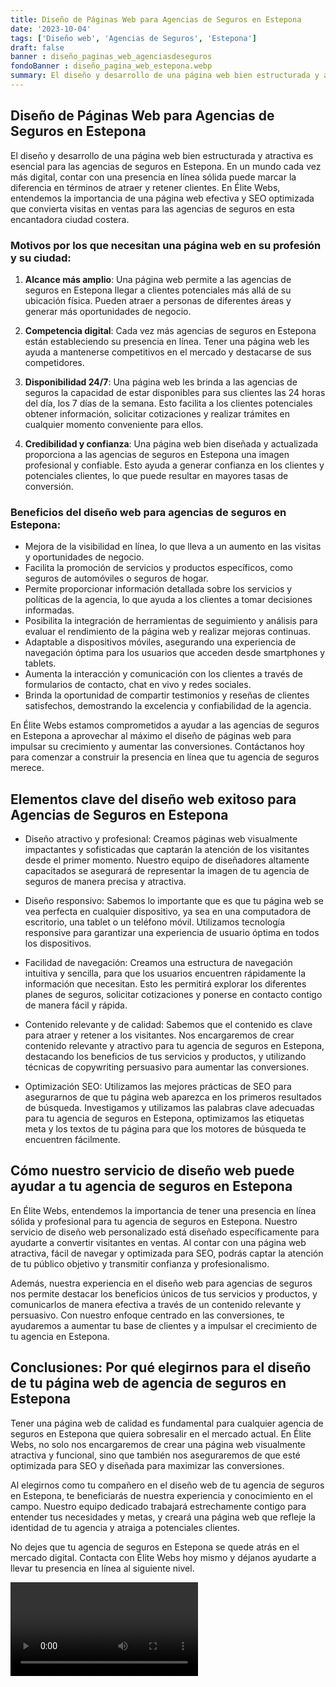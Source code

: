 ```yaml
---
title: Diseño de Páginas Web para Agencias de Seguros en Estepona
date: '2023-10-04'
tags: ['Diseño web', 'Agencias de Seguros', 'Estepona']
draft: false
banner : diseño_paginas_web_agenciasdeseguros
fondoBanner : diseño_pagina_web_estepona.webp
summary: El diseño y desarrollo de una página web bien estructurada y atractiva es esencial para las agencias de seguros en Estepona. En un mundo cada vez más digital, contar con una presencia en línea sólida puede marcar la diferencia en términos de atraer y retener clientes. En Élite Webs, entendemos la importancia de una página web efectiva y SEO optimizada que convierta visitas en ventas para las agencias de seguros en esta encantadora ciudad costera.
---
```


## Diseño de Páginas Web para Agencias de Seguros en Estepona

El diseño y desarrollo de una página web bien estructurada y atractiva es esencial para las agencias de seguros en Estepona. En un mundo cada vez más digital, contar con una presencia en línea sólida puede marcar la diferencia en términos de atraer y retener clientes. En Élite Webs, entendemos la importancia de una página web efectiva y SEO optimizada que convierta visitas en ventas para las agencias de seguros en esta encantadora ciudad costera.

### Motivos por los que necesitan una página web en su profesión y su ciudad:

1. **Alcance más amplio**: Una página web permite a las agencias de seguros en Estepona llegar a clientes potenciales más allá de su ubicación física. Pueden atraer a personas de diferentes áreas y generar más oportunidades de negocio.

2. **Competencia digital**: Cada vez más agencias de seguros en Estepona están estableciendo su presencia en línea. Tener una página web les ayuda a mantenerse competitivos en el mercado y destacarse de sus competidores.

3. **Disponibilidad 24/7**: Una página web les brinda a las agencias de seguros la capacidad de estar disponibles para sus clientes las 24 horas del día, los 7 días de la semana. Esto facilita a los clientes potenciales obtener información, solicitar cotizaciones y realizar trámites en cualquier momento conveniente para ellos.

4. **Credibilidad y confianza**: Una página web bien diseñada y actualizada proporciona a las agencias de seguros en Estepona una imagen profesional y confiable. Esto ayuda a generar confianza en los clientes y potenciales clientes, lo que puede resultar en mayores tasas de conversión.

### Beneficios del diseño web para agencias de seguros en Estepona:

- Mejora de la visibilidad en línea, lo que lleva a un aumento en las visitas y oportunidades de negocio.
- Facilita la promoción de servicios y productos específicos, como seguros de automóviles o seguros de hogar.
- Permite proporcionar información detallada sobre los servicios y políticas de la agencia, lo que ayuda a los clientes a tomar decisiones informadas.
- Posibilita la integración de herramientas de seguimiento y análisis para evaluar el rendimiento de la página web y realizar mejoras continuas.
- Adaptable a dispositivos móviles, asegurando una experiencia de navegación óptima para los usuarios que acceden desde smartphones y tablets.
- Aumenta la interacción y comunicación con los clientes a través de formularios de contacto, chat en vivo y redes sociales.
- Brinda la oportunidad de compartir testimonios y reseñas de clientes satisfechos, demostrando la excelencia y confiabilidad de la agencia.

En Élite Webs estamos comprometidos a ayudar a las agencias de seguros en Estepona a aprovechar al máximo el diseño de páginas web para impulsar su crecimiento y aumentar las conversiones. Contáctanos hoy para comenzar a construir la presencia en línea que tu agencia de seguros merece.

<GifSeo />

<Cta />

## Elementos clave del diseño web exitoso para Agencias de Seguros en Estepona

- Diseño atractivo y profesional: Creamos páginas web visualmente impactantes y sofisticadas que captarán la atención de los visitantes desde el primer momento. Nuestro equipo de diseñadores altamente capacitados se asegurará de representar la imagen de tu agencia de seguros de manera precisa y atractiva.

- Diseño responsivo: Sabemos lo importante que es que tu página web se vea perfecta en cualquier dispositivo, ya sea en una computadora de escritorio, una tablet o un teléfono móvil. Utilizamos tecnología responsive para garantizar una experiencia de usuario óptima en todos los dispositivos.

- Facilidad de navegación: Creamos una estructura de navegación intuitiva y sencilla, para que los usuarios encuentren rápidamente la información que necesitan. Esto les permitirá explorar los diferentes planes de seguros, solicitar cotizaciones y ponerse en contacto contigo de manera fácil y rápida.

- Contenido relevante y de calidad: Sabemos que el contenido es clave para atraer y retener a los visitantes. Nos encargaremos de crear contenido relevante y atractivo para tu agencia de seguros en Estepona, destacando los beneficios de tus servicios y productos, y utilizando técnicas de copywriting persuasivo para aumentar las conversiones.

- Optimización SEO: Utilizamos las mejores prácticas de SEO para asegurarnos de que tu página web aparezca en los primeros resultados de búsqueda. Investigamos y utilizamos las palabras clave adecuadas para tu agencia de seguros en Estepona, optimizamos las etiquetas meta y los textos de tu página para que los motores de búsqueda te encuentren fácilmente.

## Cómo nuestro servicio de diseño web puede ayudar a tu agencia de seguros en Estepona

En Élite Webs, entendemos la importancia de tener una presencia en línea sólida y profesional para tu agencia de seguros en Estepona. Nuestro servicio de diseño web personalizado está diseñado específicamente para ayudarte a convertir visitantes en ventas. Al contar con una página web atractiva, fácil de navegar y optimizada para SEO, podrás captar la atención de tu público objetivo y transmitir confianza y profesionalismo.

Además, nuestra experiencia en el diseño web para agencias de seguros nos permite destacar los beneficios únicos de tus servicios y productos, y comunicarlos de manera efectiva a través de un contenido relevante y persuasivo. Con nuestro enfoque centrado en las conversiones, te ayudaremos a aumentar tu base de clientes y a impulsar el crecimiento de tu agencia en Estepona.

## Conclusiones: Por qué elegirnos para el diseño de tu página web de agencia de seguros en Estepona

Tener una página web de calidad es fundamental para cualquier agencia de seguros en Estepona que quiera sobresalir en el mercado actual. En Élite Webs, no solo nos encargaremos de crear una página web visualmente atractiva y funcional, sino que también nos aseguraremos de que esté optimizada para SEO y diseñada para maximizar las conversiones.

Al elegirnos como tu compañero en el diseño web de tu agencia de seguros en Estepona, te beneficiarás de nuestra experiencia y conocimiento en el campo. Nuestro equipo dedicado trabajará estrechamente contigo para entender tus necesidades y metas, y creará una página web que refleje la identidad de tu agencia y atraiga a potenciales clientes.

No dejes que tu agencia de seguros en Estepona se quede atrás en el mercado digital. Contacta con Élite Webs hoy mismo y déjanos ayudarte a llevar tu presencia en línea al siguiente nivel.

<Video />

<CtaBot job='Agencias de Seguros' city='Estepona'/>

<Gmaps query='Estepona+españa+maps' />